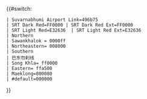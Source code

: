 {{#switch:{{{1}}}
 | Suvarnabhumi Airport Link=496b75
 | SRT Dark Red=FF0000 | SRT Dark Red Ext=FF0000
 | SRT Light Red=E32636  | SRT Light Red Ext=E32636
 | Northern
 | Sawankhalok = 0000ff
 | Northeastern= 008000
 | Southern
 | 巴东勿刹线
 | Song Khla= ff0000
 | Eastern= ffa500
 | Maeklong=800080
 | #default=000000
}}<noinclude>[[Category:SRT templates|{{PAGENAME}}]]</noinclude>